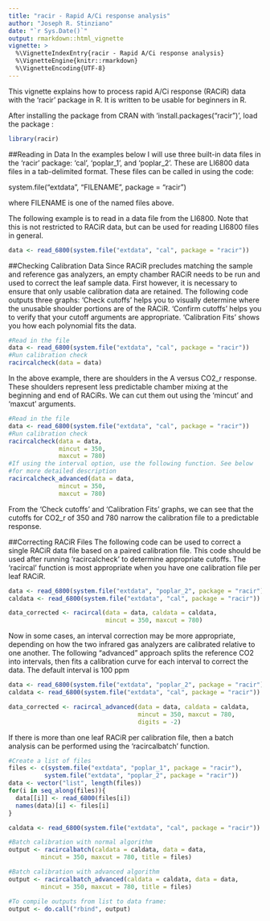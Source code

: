 ```yaml
---
title: "racir - Rapid A/Ci response analysis"
author: "Joseph R. Stinziano"
date: "`r Sys.Date()`"
output: rmarkdown::html_vignette
vignette: >
  %\VignetteIndexEntry{racir - Rapid A/Ci response analysis}
  %\VignetteEngine{knitr::rmarkdown}
  %\VignetteEncoding{UTF-8}
---
```


This vignette explains how to process rapid A/Ci response (RACiR) data with the
'racir' package in R. It is written to be usable for beginners in R.

After installing the package from CRAN with 'install.packages("racir")', load
the package :

```r
library(racir)
```

##Reading in Data
In the examples below I will use three built-in data files in the 'racir'
package: 'cal', 'poplar_1', and 'poplar_2'. These are LI6800 data files in
a tab-delimited format. These files can be called in using the code:

system.file("extdata", "FILENAME", package = "racir")

where FILENAME is one of the named files above.

The following example is to read in a data file from the LI6800. Note that
this is not restricted to RACiR data, but can be used for reading LI6800 files
in general.

```r
data <- read_6800(system.file("extdata", "cal", package = "racir"))
```

##Checking Calibration Data
Since RACiR precludes matching the sample and reference gas analyzers, an empty
chamber RACiR needs to be run and used to correct the leaf sample data. First
however, it is necessary to ensure that only usable calibration data are
retained. The following code outputs three graphs: 'Check cutoffs' helps you to
visually determine where the unusable shoulder portions are of the RACiR.
'Confirm cutoffs' helps you to verify that your cutoff arguments are
appropriate. 'Calibration Fits' shows you how each polynomial fits the data.

```r
#Read in the file
data <- read_6800(system.file("extdata", "cal", package = "racir"))
#Run calibration check
racircalcheck(data = data)
```

In the above example, there are shoulders in the A versus CO2_r response.
These shoulders represent less predictable chamber mixing at the beginning
and end of RACiRs. We can cut them out using the 'mincut' and 'maxcut'
arguments.

```r
#Read in the file
data <- read_6800(system.file("extdata", "cal", package = "racir"))
#Run calibration check
racircalcheck(data = data,
              mincut = 350,
              maxcut = 780)
#If using the interval option, use the following function. See below
#for more detailed description
racircalcheck_advanced(data = data,
              mincut = 350,
              maxcut = 780)
```

From the 'Check cutoffs' and 'Calibration Fits' graphs, we can see that the
cutoffs for CO2_r of 350 and 780 narrow the calibration file to a predictable
response.

##Correcting RACiR Files
The following code can be used to correct a single RACiR data file based on a
paired calibration file. This code should be used after running 'racircalcheck'
to determine appropriate cutoffs. The 'racircal' function is most appropriate
when you have one calibration file per leaf RACiR.

```r
data <- read_6800(system.file("extdata", "poplar_2", package = "racir"))
caldata <- read_6800(system.file("extdata", "cal", package = "racir"))

data_corrected <- racircal(data = data, caldata = caldata,
                           mincut = 350, maxcut = 780)
```

Now in some cases, an interval correction may be more appropriate, depending
on how the two infrared gas analyzers are calibrated relative to one another.
The following "advanced" approach splits the reference CO2 into intervals,
then fits a calibration curve for each interval to correct the data. The default
interval is 100 ppm
```r
data <- read_6800(system.file("extdata", "poplar_2", package = "racir"))
caldata <- read_6800(system.file("extdata", "cal", package = "racir"))

data_corrected <- racircal_advanced(data = data, caldata = caldata,
                                    mincut = 350, maxcut = 780,
                                    digits = -2)
```

If there is more than one leaf RACiR per calibration file, then a batch
analysis can be performed using the 'racircalbatch' function.

```r
#Create a list of files
files <- c(system.file("extdata", "poplar_1", package = "racir"),
          system.file("extdata", "poplar_2", package = "racir"))
data <- vector("list", length(files))
for(i in seq_along(files)){
  data[[i]] <- read_6800(files[i])
  names(data)[i] <- files[i]
}

caldata <- read_6800(system.file("extdata", "cal", package = "racir"))

#Batch calibration with normal algorithm
output <- racircalbatch(caldata = caldata, data = data,
         mincut = 350, maxcut = 780, title = files)

#Batch calibration with advanced algorithm
output <- racircalbatch_advanced(caldata = caldata, data = data,
         mincut = 350, maxcut = 780, title = files)

#To compile outputs from list to data frame:
output <- do.call("rbind", output)
```
